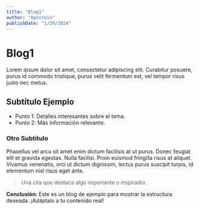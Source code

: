 ```yaml
---
title: "Blog1"
author: "Apestein"
publishDate: "1/29/2024"
---
```


# Blog1

Lorem ipsum dolor sit amet, consectetur adipiscing elit. Curabitur posuere, purus id commodo tristique, purus velit fermentum est, vel tempor risus justo nec metus.

## Subtítulo Ejemplo

- Punto 1: Detalles interesantes sobre el tema.
- Punto 2: Más información relevante.

### Otro Subtítulo

Phasellus vel arcu sit amet enim dictum facilisis at ut purus. Donec feugiat elit et gravida egestas. Nulla facilisi. Proin euismod fringilla risus at aliquet. Vivamus venenatis, orci ut dictum dignissim, lectus purus suscipit turpis, id elementum nisl risus eget ante.

> Una cita que destaca algo importante o inspirador.

**Conclusión:** Este es un blog de ejemplo para mostrar la estructura deseada. ¡Adáptalo a tu contenido real!
